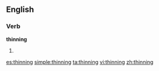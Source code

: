 ==English==

===Verb===
'''thinning'''

# {{present participle of|[[thin]]}}

[[es:thinning]]
[[simple:thinning]]
[[ta:thinning]]
[[vi:thinning]]
[[zh:thinning]]